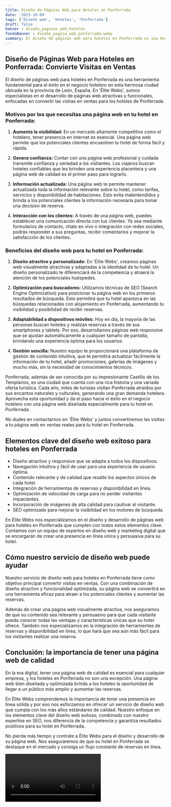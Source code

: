 ```yaml
---
title: Diseño de Páginas Web para Hoteles en Ponferrada
date: '2023-10-04'
tags: ['Diseño web', 'Hoteles', 'Ponferrada']
draft: false
banner : diseño_paginas_web_hoteles
fondoBanner : diseño_pagina_web_ponferrada.webp
summary: El diseño de páginas web para hoteles en Ponferrada es una herramienta fundamental para el éxito en el negocio hotelero en esta hermosa ciudad ubicada en la provincia de León, España. En 'Élite Webs', somos especialistas en el desarrollo de páginas web atractivas y funcionales, enfocadas en convertir las visitas en ventas para los hoteles de Ponferrada.
---
```


## Diseño de Páginas Web para Hoteles en Ponferrada: Convierte Visitas en Ventas

El diseño de páginas web para hoteles en Ponferrada es una herramienta fundamental para el éxito en el negocio hotelero en esta hermosa ciudad ubicada en la provincia de León, España. En 'Élite Webs', somos especialistas en el desarrollo de páginas web atractivas y funcionales, enfocadas en convertir las visitas en ventas para los hoteles de Ponferrada.

### Motivos por los que necesitas una página web en tu hotel en Ponferrada:

1. **Aumenta la visibilidad:** En un mercado altamente competitivo como el hotelero, tener presencia en internet es esencial. Una página web permite que los potenciales clientes encuentren tu hotel de forma fácil y rápida.

2. **Genera confianza:** Contar con una página web profesional y cuidada transmite confianza y seriedad a los visitantes. Los viajeros buscan hoteles confiables que les brinden una experiencia placentera y una página web de calidad es el primer paso para lograrlo.

3. **Información actualizada:** Una página web te permite mantener actualizada toda la información relevante sobre tu hotel, como tarifas, servicios y disponibilidad de habitaciones. Esto evita malentendidos y brinda a los potenciales clientes la información necesaria para tomar una decisión de reserva.

4. **Interacción con los clientes:** A través de una página web, puedes establecer una comunicación directa con tus clientes. Ya sea mediante formularios de contacto, chats en vivo o integración con redes sociales, podrás responder a sus preguntas, recibir comentarios y mejorar la satisfacción de los clientes.

### Beneficios del diseño web para tu hotel en Ponferrada:

1. **Diseño atractivo y personalizado:** En 'Élite Webs', creamos páginas web visualmente atractivas y adaptadas a la identidad de tu hotel. Un diseño personalizado te diferenciará de la competencia y atraerá la atención de los potenciales huéspedes.

2. **Optimización para buscadores:** Utilizamos técnicas de SEO (Search Engine Optimization) para posicionar tu página web en los primeros resultados de búsqueda. Esto permitirá que tu hotel aparezca en las búsquedas relacionadas con alojamiento en Ponferrada, aumentando tu visibilidad y posibilidad de recibir reservas.

3. **Adaptabilidad a dispositivos móviles:** Hoy en día, la mayoría de las personas buscan hoteles y realizan reservas a través de sus smartphones y tablets. Por eso, desarrollamos páginas web responsive que se ajustan automáticamente a cualquier tamaño de pantalla, brindando una experiencia óptima para los usuarios.

4. **Gestión sencilla:** Nuestro equipo te proporcionará una plataforma de gestión de contenido intuitiva, que te permitirá actualizar fácilmente la información de tu hotel, añadir promociones, galerías de imágenes y mucho más, sin la necesidad de conocimientos técnicos.

Ponferrada, además de ser conocida por su impresionante Castillo de los Templarios, es una ciudad que cuenta con una rica historia y una variada oferta turística. Cada año, miles de turistas visitan Ponferrada atraídos por sus encantos naturales y culturales, generando una gran demanda hotelera. Aprovecha esta oportunidad y da el paso hacia el éxito en el negocio hotelero con una página web diseñada especialmente para tu hotel en Ponferrada.

No dudes en contactarnos en 'Élite Webs' y juntos convertiremos las visitas a tu página web en ventas reales para tu hotel en Ponferrada.

<GifSeo />

<Cta />

## Elementos clave del diseño web exitoso para hoteles en Ponferrada

- Diseño atractivo y responsive que se adapta a todos los dispositivos.
- Navegación intuitiva y fácil de usar para una experiencia de usuario óptima.
- Contenido relevante y de calidad que resalte los aspectos únicos de cada hotel.
- Integración de herramientas de reservas y disponibilidad en línea.
- Optimización de velocidad de carga para no perder visitantes impacientes.
- Incorporación de imágenes de alta calidad para cautivar al visitante.
- SEO optimizado para mejorar la visibilidad en los motores de búsqueda.

En Élite Webs nos especializamos en el diseño y desarrollo de páginas web para hoteles en Ponferrada que cumplen con todos estos elementos clave. Contamos con un equipo de expertos en diseño web y marketing digital que se encargarán de crear una presencia en línea única y persuasiva para su hotel.

## Cómo nuestro servicio de diseño web puede ayudar

Nuestro servicio de diseño web para hoteles en Ponferrada tiene como objetivo principal convertir visitas en ventas. Con una combinación de diseño atractivo y funcionalidad optimizada, su página web se convertirá en una herramienta eficaz para atraer a los potenciales clientes y aumentar las reservas.

Además de crear una página web visualmente atractiva, nos aseguramos de que su contenido sea relevante y persuasivo para que cada visitante pueda conocer todas las ventajas y características únicas que su hotel ofrece. También nos especializamos en la integración de herramientas de reservas y disponibilidad en línea, lo que hará que sea aún más fácil para los visitantes realizar una reserva.

## Conclusión: la importancia de tener una página web de calidad

En la era digital, tener una página web de calidad es esencial para cualquier empresa, y los hoteles en Ponferrada no son una excepción. Una página web bien diseñada y optimizada brinda a los hoteles la oportunidad de llegar a un público más amplio y aumentar las reservas.

En Élite Webs comprendemos la importancia de tener una presencia en línea sólida y por eso nos esforzamos en ofrecer un servicio de diseño web que cumpla con los más altos estándares de calidad. Nuestro enfoque en los elementos clave del diseño web exitoso, combinado con nuestro expertise en SEO, nos diferencia de la competencia y garantiza resultados positivos para su hotel en Ponferrada.

No pierda más tiempo y contrate a Élite Webs para el diseño y desarrollo de su página web. Nos aseguraremos de que su hotel en Ponferrada se destaque en el mercado y consiga un flujo constante de reservas en línea.

<Video />

<CtaBot job='Hoteles' city='Ponferrada'/>

<Gmaps query='Ponferrada+españa+maps' />
